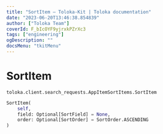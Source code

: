 ```yaml
---
title: "SortItem — Toloka-Kit | Toloka documentation"
date: "2023-06-20T13:46:38.854839"
author: ["Toloka Team"]
coverId: F_bIcOYF9yjrxkPZrXc3
tags: ["engineering"]
ogDescription: ""
docsMenu: "tkitMenu"
---
```


# SortItem

`toloka.client.search_requests.AppItemSortItems.SortItem`

```python
SortItem(
    self,
    field: Optional[SortField] = None,
    order: Optional[SortOrder] = SortOrder.ASCENDING
)
```